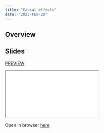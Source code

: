 ```yaml
---
title: "Causal effects"
date: "2023-FEB-28"
---
```



## Overview



## Slides

[PREVIEW](/slides/01-slides.html)

<div>

```{=html}
<iframe class="slide-deck" src="/slides/01-slides.html"></iframe>
```

</div>

Open in browser
[here](/slides/01-slides.html){target="_blank"}
